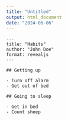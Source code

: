 ```yaml
---
title: "Untitled"
output: html_document
date: "2024-06-06"
---
```


````verbatim
---
title: "Habits"
author: "John Doe"
format: revealjs
---

## Getting up

- Turn off alarm
- Get out of bed

## Going to sleep

- Get in bed
- Count sheep
````